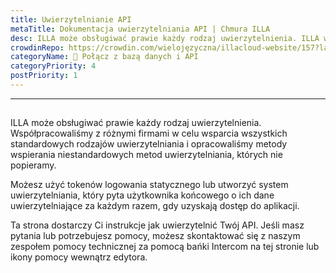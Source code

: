 ```yaml
---
title: Uwierzytelnianie API
metaTitle: Dokumentacja uwierzytelniania API | Chmura ILLA
desc: ILLA może obsługiwać prawie każdy rodzaj uwierzytelnienia. ILLA współpracuje z różnymi firmami w celu wsparcia wszystkich standardowych typów uwierzytelniania i opracowała metody wspierania niestandardowych metod uwierzytelniania, których nie popieramy.
crowdinRepo: https://crowdin.com/wielojęzyczna/illacloud-website/157?languages=pl&filter=basic&value=0
categoryName: 📲 Połącz z bazą danych i API
categoryPriority: 4
postPriority: 1
---
```


* * *

## <h2 hidden>Uwierzytelnianie API</h2>

ILLA może obsługiwać prawie każdy rodzaj uwierzytelnienia. Współpracowaliśmy z różnymi firmami w celu wsparcia wszystkich standardowych rodzajów uwierzytelniania i opracowaliśmy metody wspierania niestandardowych metod uwierzytelniania, których nie popieramy.

Możesz użyć tokenów logowania statycznego lub utworzyć system uwierzytelniania, który pyta użytkownika końcowego o ich dane uwierzytelniające za każdym razem, gdy uzyskają dostęp do aplikacji.

Ta strona dostarczy Ci instrukcje jak uwierzytelnić Twój API. Jeśli masz pytania lub potrzebujesz pomocy, możesz skontaktować się z naszym zespołem pomocy technicznej za pomocą bańki Intercom na tej stronie lub ikony pomocy wewnątrz edytora.
